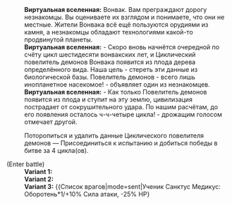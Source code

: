 {{Диалог Начало}}
:'''Виртуальная вселенная:''' Вонвак. Вам преграждают дорогу незнакомцы. Вы оцениваете их взглядом и понимаете, что они не местные. Жители Вонвака всё ещё пользуются орудиями из камня, а незнакомцы обладают технологиями какой-то продвинутой планеты.
:'''Виртуальная вселенная:''' - Скоро вновь начнётся очередной по счёту цикл шестидесяти вонвакских лет, и Циклический повелитель демонов Вонвака появится из плода дерева определённого вида. Наша цель - стереть эти данные из биологической базы. Повелитель демонов - всего лишь инопланетное насекомое! - объявляет один из незнакомцев.
:'''Виртуальная вселенная:''' - Как только Повелитель демонов появится из плода и ступит на эту землю, цивилизация пострадает от сокрушительного удара. По нашим расчётам, до его появления осталось ч-ч-четыре цикла! - дрожащим голосом отмечает другой.
:{{Диалог|Звезда}} Поторопиться и удалить данные Циклического повелителя демонов &mdash; Присоединиться к испытанию и добиться победы в битве за 4 цикла(ов).
;(Enter battle)
:'''Variant 1:''' {{Список врагов|mode=sent|Отродье пламени*2/+10% Сила атаки, -25% НР; Огонь из космоса*1/+10% Сила атаки, -25% НР}}
:'''Variant 2:''' {{Список врагов|mode=sent|Отродье ветра*2/+10% Сила атаки, -25% НР; Буревестник*1/+10% Сила атаки, -25% НР}}
:'''Variant 3:''' {{Список врагов|mode=sent|Ученик Санктус Медикус: Оборотень*1/+10% Сила атаки, -25% НР}
{{Диалог Конец}}